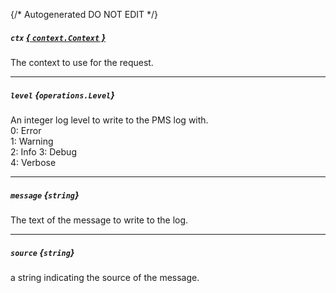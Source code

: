 {/* Autogenerated DO NOT EDIT  */}

##### `ctx` [*{ `context.Context` }*](https://pkg.go.dev/context#Context)
The context to use for the request.

---
##### `level` *{`operations.Level`}*
An integer log level to write to the PMS log with.  
0: Error  
1: Warning  
2: Info 
3: Debug  
4: Verbose


<Collapsible openLabel={Labels.showProperties} closeLabel={Labels.hideProperties}>
  <Level />
</Collapsible>

---
##### `message` *{`string`}*
The text of the message to write to the log.

---
##### `source` *{`string`}*
a string indicating the source of the message.

